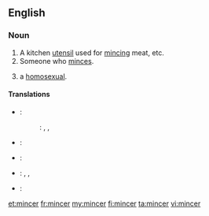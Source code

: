 ==English==

===Noun===
{{en-noun}}

# A kitchen [[utensil]] used for [[mince|mincing]] meat, etc.
# Someone who [[mince|minces]].
# {{British|slang|derogatory}} a [[homosexual]].

====Translations====
{{checktrans-top}}
* {{ttbc|Chinese}}:
*: {{ttbc|Mandarin}}: {{t|zh|絞肉機|sc=Hani}}, {{t|zh|绞肉机|tr=jiǎoròujī|sc=Hani}}, {{t|zh|碎肉器|tr=suìròuqì|sc=Hani}}
* {{ttbc|French}}: {{t|fr|hachoir|m}}
* {{ttbc|German}}: {{t|de|Fleischwolf|m}}
{{trans-mid}}
* {{ttbc|Japanese}}: {{t|ja|挽肉機|tr=ひきにくき, hikinikuki|sc=Jpan}}, {{t|ja|挽肉器|tr=ひきにくき, hikinikuki|sc=Jpan}}, {{t|ja|ミンサー|tr=minsā|sc=Jpan}}
* {{ttbc|Russian}}: {{t|ru|мясорубка|f|tr=mjasorúbka}}
{{trans-bottom}}

[[et:mincer]]
[[fr:mincer]]
[[my:mincer]]
[[fi:mincer]]
[[ta:mincer]]
[[vi:mincer]]